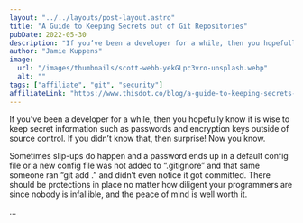 ```yaml
---
layout: "../../layouts/post-layout.astro"
title: "A Guide to Keeping Secrets out of Git Repositories"
pubDate: 2022-05-30
description: "If you’ve been a developer for a while, then you hopefully know it is wise to keep secret information such as passwords and encryption keys outside of source control. If you didn’t know that, then surprise! Now you know.\n\nSometimes slip-ups do happen and a password ends up in a default config file or a new config file was not added to “.gitignore” and that same someone ran “git add .” and didn’t even notice it got committed. There should be protections in place no matter how diligent your programmers are since nobody is infallible, and the peace of mind is well worth it."
author: "Jamie Kuppens"
image:
  url: "/images/thumbnails/scott-webb-yekGLpc3vro-unsplash.webp"
  alt: ""
tags: ["affiliate", "git", "security"]
affiliateLink: "https://www.thisdot.co/blog/a-guide-to-keeping-secrets-out-of-git-repositories"
---
```


If you’ve been a developer for a while, then you hopefully know it is wise to
keep secret information such as passwords and encryption keys outside of source
control. If you didn’t know that, then surprise! Now you know.

Sometimes slip-ups do happen and a password ends up in a default config file or
a new config file was not added to “.gitignore” and that same someone ran “git
add .” and didn’t even notice it got committed. There should be protections in
place no matter how diligent your programmers are since nobody is infallible,
and the peace of mind is well worth it.

...
